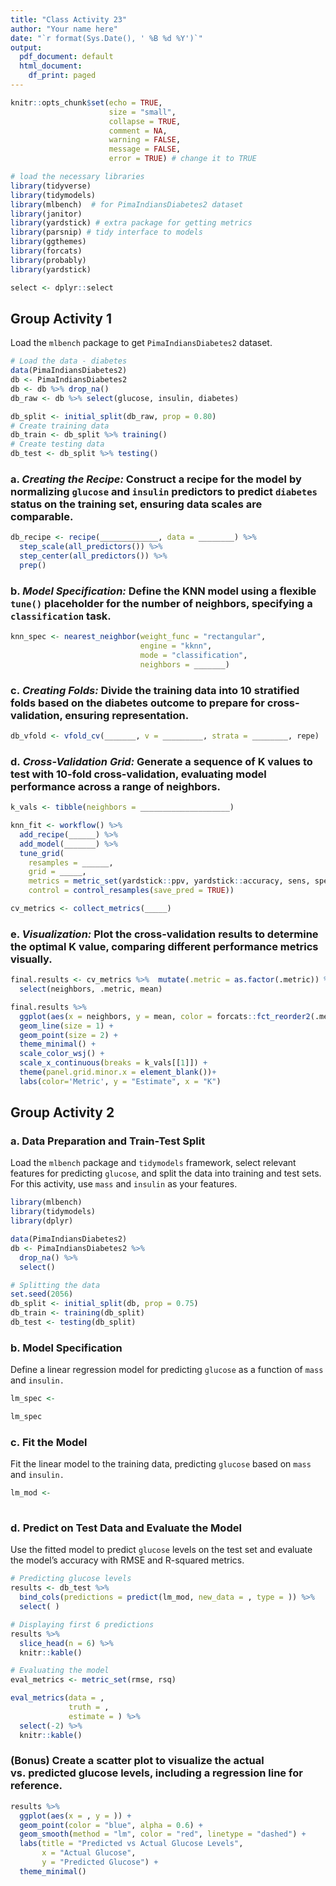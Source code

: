 ```yaml
---
title: "Class Activity 23"
author: "Your name here"
date: "`r format(Sys.Date(), ' %B %d %Y')`"
output:
  pdf_document: default
  html_document:
    df_print: paged
---
```


```r
knitr::opts_chunk$set(echo = TRUE, 
                      size = "small", 
                      collapse = TRUE, 
                      comment = NA, 
                      warning = FALSE, 
                      message = FALSE,
                      error = TRUE) # change it to TRUE

# load the necessary libraries
library(tidyverse) 
library(tidymodels)
library(mlbench)  # for PimaIndiansDiabetes2 dataset
library(janitor)
library(yardstick) # extra package for getting metrics
library(parsnip) # tidy interface to models
library(ggthemes)
library(forcats)
library(probably)
library(yardstick)

select <- dplyr::select
```

## Group Activity 1

Load the `mlbench` package to get `PimaIndiansDiabetes2` dataset.

```r
# Load the data - diabetes
data(PimaIndiansDiabetes2)
db <- PimaIndiansDiabetes2
db <- db %>% drop_na() 
db_raw <- db %>% select(glucose, insulin, diabetes)

db_split <- initial_split(db_raw, prop = 0.80)
# Create training data
db_train <- db_split %>% training()
# Create testing data
db_test <- db_split %>% testing()
```

### a. *Creating the Recipe:* Construct a recipe for the model by normalizing `glucose` and `insulin` predictors to predict `diabetes` status on the training set, ensuring data scales are comparable.

```r
db_recipe <- recipe(_____________, data = ________) %>%
  step_scale(all_predictors()) %>%
  step_center(all_predictors()) %>% 
  prep()
```


### b. *Model Specification:* Define the KNN model using a flexible `tune()` placeholder for the number of neighbors, specifying a `classification` task.

```r
knn_spec <- nearest_neighbor(weight_func = "rectangular", 
                             engine = "kknn",
                             mode = "classification",
                             neighbors = _______)
```


### c. *Creating Folds:* Divide the training data into 10 stratified folds based on the diabetes outcome to prepare for cross-validation, ensuring representation.

```r
db_vfold <- vfold_cv(_______, v = _________, strata = ________, repe)
```

### d. *Cross-Validation Grid:* Generate a sequence of K values to test with 10-fold cross-validation, evaluating model performance across a range of neighbors.


```r
k_vals <- tibble(neighbors = ____________________)
```


```r
knn_fit <- workflow() %>%
  add_recipe(______) %>%
  add_model(_______) %>%
  tune_grid(
    resamples = ______, 
    grid = _____,
    metrics = metric_set(yardstick::ppv, yardstick::accuracy, sens, spec),
    control = control_resamples(save_pred = TRUE))
```


```r
cv_metrics <- collect_metrics(_____) 
```


### e. *Visualization:* Plot the cross-validation results to determine the optimal K value, comparing different performance metrics visually.

```r
final.results <- cv_metrics %>%  mutate(.metric = as.factor(.metric)) %>%
  select(neighbors, .metric, mean)

final.results %>%
  ggplot(aes(x = neighbors, y = mean, color = forcats::fct_reorder2(.metric, neighbors, mean))) +
  geom_line(size = 1) +
  geom_point(size = 2) +
  theme_minimal() +
  scale_color_wsj() + 
  scale_x_continuous(breaks = k_vals[[1]]) +
  theme(panel.grid.minor.x = element_blank())+
  labs(color='Metric', y = "Estimate", x = "K")
```



## Group Activity 2


### a. Data Preparation and Train-Test Split

Load the `mlbench` package and `tidymodels` framework, select relevant features for predicting `glucose`, and split the data into training and test sets. For this activity, use `mass` and `insulin` as your features.

```r
library(mlbench)
library(tidymodels)
library(dplyr)

data(PimaIndiansDiabetes2)
db <- PimaIndiansDiabetes2 %>% 
  drop_na() %>%
  select()

# Splitting the data
set.seed(2056)
db_split <- initial_split(db, prop = 0.75)
db_train <- training(db_split)
db_test <- testing(db_split)
```


### b. Model Specification

Define a linear regression model for predicting `glucose` as a function of `mass` and `insulin.`

```r
lm_spec <- 

lm_spec
```


### c. Fit the Model

Fit the linear model to the training data, predicting `glucose` based on `mass` and `insulin.`

```r
lm_mod <- 
  
```


### d. Predict on Test Data and Evaluate the Model

Use the fitted model to predict `glucose` levels on the test set and evaluate the model's accuracy with RMSE and R-squared metrics.

```r
# Predicting glucose levels
results <- db_test %>%
  bind_cols(predictions = predict(lm_mod, new_data = , type = )) %>%
  select( )

# Displaying first 6 predictions
results %>%
  slice_head(n = 6) %>%
  knitr::kable()

# Evaluating the model
eval_metrics <- metric_set(rmse, rsq)

eval_metrics(data = ,
             truth = ,
             estimate = ) %>%
  select(-2) %>%
  knitr::kable()
```


### (Bonus) Create a scatter plot to visualize the actual vs. predicted glucose levels, including a regression line for reference.

```r
results %>%
  ggplot(aes(x = , y = )) +
  geom_point(color = "blue", alpha = 0.6) +
  geom_smooth(method = "lm", color = "red", linetype = "dashed") +
  labs(title = "Predicted vs Actual Glucose Levels",
       x = "Actual Glucose",
       y = "Predicted Glucose") +
  theme_minimal()
```


